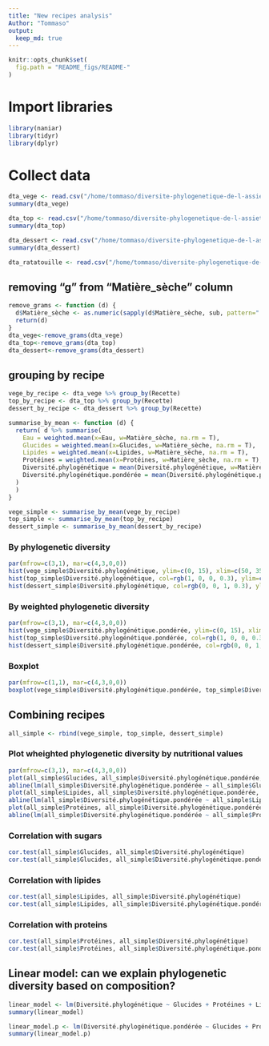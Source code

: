 ```yaml
---
title: "New recipes analysis"
Author: "Tommaso"
output:
  keep_md: true
---
```

```r
knitr::opts_chunk$set(
  fig.path = "README_figs/README-"
)
```

# Import libraries
```r
library(naniar)
library(tidyr)
library(dplyr)
```

# Collect data
```r
dta_vege <- read.csv("/home/tommaso/diversite-phylogenetique-de-l-assiette-au-jardin/results/Vegetarian/vegetarian_results.tsv", header=TRUE, sep="\t", fill=T)
summary(dta_vege)

dta_top <- read.csv("/home/tommaso/diversite-phylogenetique-de-l-assiette-au-jardin/results/Top/top_results.tsv", header=TRUE, sep="\t", fill=T)
summary(dta_top)

dta_dessert <- read.csv("/home/tommaso/diversite-phylogenetique-de-l-assiette-au-jardin/results/Dessert/dessert_results.tsv", header=TRUE, sep="\t", fill=T)
summary(dta_dessert)

dta_ratatouille <- read.csv("/home/tommaso/diversite-phylogenetique-de-l-assiette-au-jardin/results/Ratatouille/Ratatouille.tsv", header=TRUE, sep="\t")
```

## removing "g" from "Matière_sèche" column
```r
remove_grams <- function (d) {
  d$Matière_sèche <- as.numeric(sapply(d$Matière_sèche, sub, pattern=" g", replacement=""))
  return(d)
}
dta_vege<-remove_grams(dta_vege)
dta_top<-remove_grams(dta_top)
dta_dessert<-remove_grams(dta_dessert)
```

## grouping by recipe
```r
vege_by_recipe <- dta_vege %>% group_by(Recette)
top_by_recipe <- dta_top %>% group_by(Recette)
dessert_by_recipe <- dta_dessert %>% group_by(Recette)

summarise_by_mean <- function (d) {
  return( d %>% summarise(
    Eau = weighted.mean(x=Eau, w=Matière_sèche, na.rm = T), 
    Glucides = weighted.mean(x=Glucides, w=Matière_sèche, na.rm = T),
    Lipides = weighted.mean(x=Lipides, w=Matière_sèche, na.rm = T),
    Protéines = weighted.mean(x=Protéines, w=Matière_sèche, na.rm = T),
    Diversité.phylogénétique = mean(Diversité.phylogénétique, w=Matière_sèche, na.rm = T),
    Diversité.phylogénétique.pondérée = mean(Diversité.phylogénétique.pondérée, w=Matière_sèche, na.rm = T)
  )
  )
}

vege_simple <- summarise_by_mean(vege_by_recipe)
top_simple <- summarise_by_mean(top_by_recipe)
dessert_simple <- summarise_by_mean(dessert_by_recipe)
```

### By phylogenetic diversity
```r
par(mfrow=c(3,1), mar=c(4,3,0,0))
hist(vege_simple$Diversité.phylogénétique, ylim=c(0, 15), xlim=c(50, 350), main="", xlab="Vegetarian", col=rgb(0,1,0,0.3))
hist(top_simple$Diversité.phylogénétique, col=rgb(1, 0, 0, 0.3), ylim=c(0, 15), xlim=c(50, 350), main="", xlab="Top")
hist(dessert_simple$Diversité.phylogénétique, col=rgb(0, 0, 1, 0.3), ylim=c(0, 15), xlim=c(50, 350), main="", xlab="Desserts")
```

### By weighted phylogenetic diversity
```r
par(mfrow=c(3,1), mar=c(4,3,0,0))
hist(vege_simple$Diversité.phylogénétique.pondérée, ylim=c(0, 15), xlim=c(0, 60), main="", xlab="Vegetarian", col=rgb(0,1,0,0.3))
hist(top_simple$Diversité.phylogénétique.pondérée, col=rgb(1, 0, 0, 0.3), ylim=c(0, 15), xlim=c(0, 60), main="", xlab="Top")
hist(dessert_simple$Diversité.phylogénétique.pondérée, col=rgb(0, 0, 1, 0.3), ylim=c(0, 15), xlim=c(0, 60), main="", xlab="Desserts")
```

### Boxplot
```r
par(mfrow=c(1,1), mar=c(4,3,0,0))
boxplot(vege_simple$Diversité.phylogénétique.pondérée, top_simple$Diversité.phylogénétique.pondérée, dessert_simple$Diversité.phylogénétique.pondérée, col=c("green", "red", "blue"), names=c("Vegetarien", "top", "dessert"))
```

## Combining recipes
```r
all_simple <- rbind(vege_simple, top_simple, dessert_simple)
```

### Plot wheighted phylogenetic diversity by nutritional values
```r
par(mfrow=c(3,1), mar=c(4,3,0,0))
plot(all_simple$Glucides, all_simple$Diversité.phylogénétique.pondérée, pch=20, col=rgb(0,0,0, 0.3), ylab="Diversité phylogénétique pondérée", main="", xlab="Glucides")
abline(lm(all_simple$Diversité.phylogénétique.pondérée ~ all_simple$Glucides), lty=2, col="grey")
plot(all_simple$Lipides, all_simple$Diversité.phylogénétique.pondérée, pch=20, col=rgb(0,0,0, 0.3), ylab="Diversité phylogénétique pondérée", main="", xlab="Lipides")
abline(lm(all_simple$Diversité.phylogénétique.pondérée ~ all_simple$Lipides), lty=2, col="grey")
plot(all_simple$Protéines, all_simple$Diversité.phylogénétique.pondérée, pch=20, col=rgb(0,0,0, 0.3), ylab="Diversité phylogénétique pondérée", main="", xlab="Protéines")
abline(lm(all_simple$Diversité.phylogénétique.pondérée ~ all_simple$Protéines), lty=2, col="grey")
```

### Correlation with sugars
```r
cor.test(all_simple$Glucides, all_simple$Diversité.phylogénétique)
cor.test(all_simple$Glucides, all_simple$Diversité.phylogénétique.pondérée)
```

### Correlation with lipides
```r
cor.test(all_simple$Lipides, all_simple$Diversité.phylogénétique)
cor.test(all_simple$Lipides, all_simple$Diversité.phylogénétique.pondérée)
```

### Correlation with proteins
```r
cor.test(all_simple$Protéines, all_simple$Diversité.phylogénétique)
cor.test(all_simple$Protéines, all_simple$Diversité.phylogénétique.pondérée)
```

## Linear model: can we explain phylogenetic diversity based on composition?
```r
linear_model <- lm(Diversité.phylogénétique ~ Glucides + Protéines + Lipides, data=all_simple)
summary(linear_model)
```

```r
linear_model.p <- lm(Diversité.phylogénétique.pondérée ~ Glucides + Protéines + Lipides, data=all_simple)
summary(linear_model.p)
```

